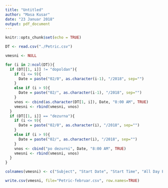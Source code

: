 ```yaml
---
title: "Untitled"
author: "Masa Kusar"
date: "23 Januar 2018"
output: pdf_document
---
```


```r
knitr::opts_chunk$set(echo = TRUE)
```

```r
DT <- read.csv("./Petric.csv")

vmesni <- NULL

for (i in 2:ncol(DT)){
  if (DT[[1, i]] != "dopoldan"){
    if (i <= 9){
      Date = paste("02/0", as.character(i-1), "/2018", sep="")
    }
    else if (i > 9){
      Date = paste("02/", as.character(i-1), "/2018", sep="")
    }
    vnos <- cbind(as.character(DT[1, i]), Date, "8:00 AM", TRUE)
    vmesni <- rbind(vmesni, vnos)
  }
  if (DT[[1, i]] == "dezurna"){
    if (i <= 9){
      Date = paste("02/0", as.character(i), "/2018", sep="")
    }
    else if (i > 9){
      Date = paste("02/", as.character(i), "/2018", sep="")
    }
    vnos <- cbind("po dezurni", Date, "8:00 AM", TRUE)
    vmesni <- rbind(vmesni, vnos)
  }
}

colnames(vmesni) <- c("Subject", "Start Date", "Start Time", "All Day Event")

write.csv(vmesni, file="Petric-februar.csv", row.names=TRUE)
```